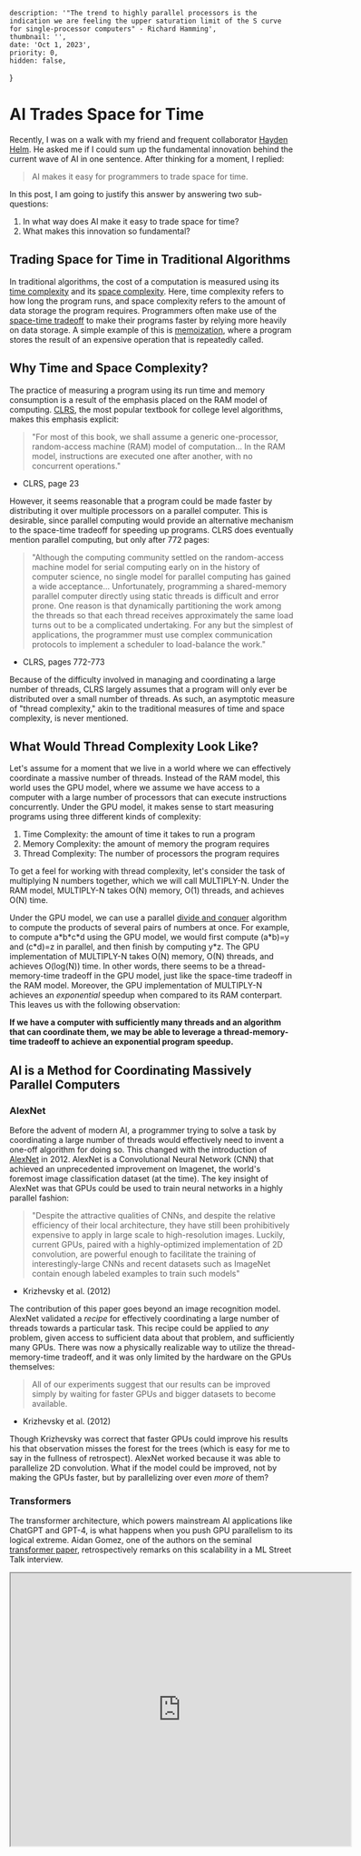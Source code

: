 
    description: '"The trend to highly parallel processors is the indication we are feeling the upper saturation limit of the S curve for single-processor computers" - Richard Hamming',
    thumbnail: '',
    date: 'Oct 1, 2023',
    priority: 0,
    hidden: false,
}

# AI Trades Space for Time
Recently, I was on a walk with my friend and frequent collaborator [Hayden Helm](https://scholar.google.com/citations?user=zEzJrqsAAAAJ&hl=en).
He asked me if I could sum up the fundamental innovation behind the current wave of AI in one sentence.
After thinking for a moment, I replied:
> AI makes it easy for programmers to trade space for time.

In this post, I am going to justify this answer by answering two sub-questions:
1) In what way does AI make it easy to trade space for time?
2) What makes this innovation so fundamental?

## Trading Space for Time in Traditional Algorithms
In traditional algorithms, the cost of a computation is measured using its [time complexity](https://en.wikipedia.org/wiki/Time_complexity) and its [space complexity](https://en.wikipedia.org/wiki/Space_complexity).
Here, time complexity refers to how long the program runs, and space complexity refers to the amount of data storage the program requires.
Programmers often make use of the [space-time tradeoff](https://en.wikipedia.org/wiki/Space%E2%80%93time_tradeoff) to make their programs faster by relying more heavily on data storage.
A simple example of this is [memoization](https://en.wikipedia.org/wiki/Memoization), where a program stores the result of an expensive operation that is repeatedly called.

## Why Time and Space Complexity?
The practice of measuring a program using its run time and memory consumption is a result of the emphasis placed on the RAM model of computing.
[CLRS](https://en.wikipedia.org/wiki/Introduction_to_Algorithms), the most popular textbook for college level algorithms, makes this emphasis explicit:

> "For most of this book, we shall assume a generic one-processor, random-access machine (RAM) model of computation...
> In the RAM model, instructions are executed one after another, with no concurrent operations."
- CLRS, page 23

However, it seems reasonable that a program could be made faster by distributing it over multiple processors on a parallel computer.
This is desirable, since parallel computing would provide an alternative mechanism to the space-time tradeoff for speeding up programs.
CLRS does eventually mention parallel computing, but only after 772 pages:
> "Although the computing community settled on the random-access machine model for serial computing early on in the history of computer science, no single model for parallel computing has gained a wide acceptance...
> Unfortunately, programming a shared-memory parallel computer directly using static threads is difficult and error prone.
> One reason is that dynamically partitioning the work among the threads so that each thread receives approximately the same load turns out to be a complicated undertaking.
> For any but the simplest of applications, the programmer must use complex communication protocols to implement a scheduler to load-balance the work."
- CLRS, pages 772-773

Because of the difficulty involved in managing and coordinating a large number of threads, CLRS largely assumes that a program will only ever be distributed over a small number of threads.
As such, an asymptotic measure of "thread complexity," akin to the traditional measures of time and space complexity, is never mentioned.

## What Would Thread Complexity Look Like?
Let's assume for a moment that we live in a world where we can effectively coordinate a massive number of threads.
Instead of the RAM model, this world uses the GPU model, where we assume we have access to a computer with a large number of processors that can execute instructions concurrently.
Under the GPU model, it makes sense to start measuring programs using three different kinds of complexity:
1) Time Complexity: the amount of time it takes to run a program
2) Memory Complexity: the amount of memory the program requires
3) Thread Complexity: The number of processors the program requires

To get a feel for working with thread complexity, let's consider the task of multiplying N numbers together, which we will call MULTIPLY-N.
Under the RAM model, MULTIPLY-N takes O(N) memory, O(1) threads, and achieves O(N) time.

Under the GPU model, we can use a parallel [divide and conquer](https://en.wikipedia.org/wiki/Divide-and-conquer_algorithm) algorithm to compute the products of several pairs of numbers at once.
For example, to compute a\*b\*c\*d using the GPU model, we would first compute (a\*b)=y and (c\*d)=z in parallel, and then finish by computing y*z.
The GPU implementation of MULTIPLY-N takes O(N) memory, O(N) threads, and achieves O(log(N)) time.
In other words, there seems to be a thread-memory-time tradeoff in the GPU model, just like the space-time tradeoff in the RAM model.
Moreover, the GPU implementation of MULTIPLY-N achieves an <em>exponential</em> speedup when compared to its RAM conterpart.
This leaves us with the following observation:

**If we have a computer with sufficiently many threads and an algorithm that can coordinate them, we may be able to leverage a thread-memory-time tradeoff to achieve an exponential program speedup.**

## AI is a Method for Coordinating Massively Parallel Computers
### AlexNet
Before the advent of modern AI, a programmer trying to solve a task by coordinating a large number of threads would effectively need to invent a one-off algorithm for doing so.
This changed with the introduction of [AlexNet](https://proceedings.neurips.cc/paper_files/paper/2012/file/c399862d3b9d6b76c8436e924a68c45b-Paper.pdf) in 2012.
AlexNet is a Convolutional Neural Network (CNN) that achieved an unprecedented improvement on Imagenet, the world's foremost image classification dataset (at the time).
The key insight of AlexNet was that GPUs could be used to train neural networks in a highly parallel fashion:
> "Despite the attractive qualities of CNNs, and despite the relative efficiency of their local architecture,
> they have still been prohibitively expensive to apply in large scale to high-resolution images.
> Luckily, current GPUs, paired with a highly-optimized implementation of 2D convolution, are powerful
> enough to facilitate the training of interestingly-large CNNs and recent datasets such as ImageNet
> contain enough labeled examples to train such models"
- Krizhevsky et al. (2012)

The contribution of this paper goes beyond an image recognition model.
AlexNet validated a <em>recipe</em> for effectively coordinating a large number of threads towards a particular task.
This recipe could be applied to <em>any</em> problem, given access to sufficient data about that problem, and sufficiently many GPUs.
There was now a physically realizable way to utilize the thread-memory-time tradeoff, and it was only limited by the hardware on the GPUs themselves:

> All of our experiments suggest that our results can be improved simply by waiting for faster GPUs and bigger datasets to become available.
- Krizhevsky et al. (2012)

Though Krizhevsky was correct that faster GPUs could improve his results his that observation misses the forest for the trees (which is easy for me to say in the fullness of retrospect).
AlexNet worked because it was able to parallelize 2D convolution.
What if the model could be improved, not by making the GPUs faster, but by parallelizing over even <em>more</em> of them?

### Transformers
The transformer architecture, which powers mainstream AI applications like ChatGPT and GPT-4, is what happens when you push GPU parallelism to its logical extreme.
Aidan Gomez, one of the authors on the seminal [transformer paper](https://arxiv.org/abs/1706.03762), retrospectively remarks on this scalability in a ML Street Talk interview.
<div>
    <iframe
        width="600"
        height="480"
        src="https://www.youtube.com/embed/ooBt_di8DLs?si=Yi-c6QUYckYVSayM&amp;start=393"
        allow="accelerometer; clipboard-write; encrypted-media; gyroscope; picture-in-picture"
        allowFullScreen
        title="Embedded youtube"
    />
</div>

> "What I didn't appreciate was that such a simple method could achieve such insane performance.
> At that time, we were training on 8 accelerators...
> but the architecture was so stripped down, so refined, it was so easy to scale...
> it was hard to see what would happen, which was this massive scaling project."
- Aidan Gomez on the Transformer

While there are no public figures regarding the scale of GPT-4, the current most capable language model, some intelligent estimates for its predecessor exist.
In a [blog post](https://lambdalabs.com/blog/demystifying-gpt-3), Lambda Labs estimates the size and extent of parallelism present in GPT3:

> The GPT-3 175B model required 3.14E23 FLOPS of computing for training.
> Even at theoretical 28 TFLOPS for V100 and lowest 3 year reserved cloud pricing we could find, this will take **355 GPU-years**...
> The 175 Billion parameters needs 175×4=700GB memory to store in FP32 (each parameter needs 4 Bytes).
> This is one order of magnitude larger than the maximum memory in a single GPU (48 GB of Quadro RTX 8000).
> To train the larger models without running out of memory, **the OpenAI team uses a mixture of model parallelism within each matrix multiply and model parallelism across the layers of the network.**
- [Chuan Li](https://scholar.google.com/citations?user=hoZesOwAAAAJ&hl=en), Chief Science Officer at Lambda Labs

According to Li's calculations, OpenAI effectively coordinated 355 GPU-years of compute towards a single task.
By parallelizing the model over many GPUs, this massive computation could be accomplished in several months of [wall time](https://en.wikipedia.org/wiki/Elapsed_real_time).
In other words, GPT-3 utilized a thread-memory-time tradeoff to reduce the time complexity of a massive computation by utilizing more threads and more memory.

## Memory and Thread Complexity are Both Physical Space Complexity
GPT-3 makes it clear that modern AI leverages a tradeoff that pays increased thread and memory costs to decrease the time cost of massive computations.
However, I want to go one step further, and claim that thread and memory consumption are both instances of increased physical space consumption.
The argument here is straightforward: if a programmer wants to use more threads and memory for their program, they need to use more physical space for the physical machines that will run the computation.
In this sense, modern AI is utilizing a physical space-time tradeoff to enable massive computations to be run in a short amount of wall time.

## Relativity \& the Physical Space-Time Tradeoff
The fact that physical space and time can be traded off with each other should not be surprising.
Since Einstein, we have known that space and time together make up spacetime, the singular entity required to describe physical phenomena:

> "Space is a three-dimensional continuum.
> By this, we mean that it is possible to describe the position of a point by means of three numbers (coordinates): x, y, and z...
> Similarly, the world of physical phenomena is four-dimensional in the space-time sense.
> It is composed of individual events, each of which is described by four numbers: three space coordinates x, y, z, and a time value t."

- [Relativity](https://www.amazon.com/Relativity-Special-General-Theory-Physics/dp/048641714X) by Albert Einstein

Moreover Einstein's spacetime comes equipped with an intrinsic tradeoff between space and time.
Concretely, the [spacetime volume](https://web.mit.edu/edbert/GR/gr1.pdf) between two points in spacetime expressed:
<LatexFormula formula={'$ v = \\sqrt{-g}(\\delta x)(\\delta y)(\\delta z)(\\delta t)$'}/>
Where t is time, x, y, and z are physical coordinates, and g is the determinant of the [spacetime metric tensor](https://en.wikipedia.org/wiki/Metric_tensor_(general_relativity)).
The critical thing to notice about this formula is that for a fixed spacetime volume, we can decrease the time component of the volume by increasing the space components of the volume.
But how exactly does this physical space-time tradeoff relate to our computational thread-memory-time tradeoff?

## Computation as Physical State Transformation
To fully appreciate the relationship between computation and spacetime volumes, we need a slightly more precise definition of physical computation.
Luckily, the Stanford Encyclopedia of Philosophy readily [provides one](https://plato.stanford.edu/entries/computation-physicalsystems/#AccConCom).
In short, we can think of a physical computation P as a function that transforms one physical state into another.
From Einstein, we know that the physical start and end states of the computation are points in spacetime, and thus, span a spacetime volume.
In this sense any computation can be said to have a physical spacetime cost, which is exactly the measure of the volume required to bridge its start and end states.
Before AI, there was not a general purpose way to shift the extent of a computation's spacetime cost away from time and into space.
[Richard Hamming](https://en.wikipedia.org/wiki/Richard_Hamming) writes about this challenge in his 1997 book [The Art and Science of Doing Engineering](https://en.wikipedia.org/wiki/The_Art_of_Doing_Science_and_Engineering):
> "The evidence from the two relativity theories, special and general, gives a maximum speed of useful signaling.
> There are definite limits to what can be done on a single processor.
> The trend to highly parallel processors is the indication we are feeling the upper saturation limit of the S curve for single-processor computers."

- Richard Hamming

AI provides programmers a general purpose way of maximizing the space component of the physical spacetime cost of any computation, radically increasing the number of functions that are physically realizable in reasonable amounts of time.

## Constructor Theory \& Fundamental Physics
This style of thinking is reminiscent of a burgeoning new subfield of physics called [constructor theory](https://en.wikipedia.org/wiki/Constructor_theory).
In this interview, Chiara Marletto, a theoretical physicist at Oxford and one of the founders of constructor theory, outlines its distinction from existing theories of physics:
<div>
    <iframe
        width="600"
        height="480"
        src="https://www.youtube.com/embed/yb0y6MRwmd4?si=p4gInzoAmJasf2PJ&amp;start=226"
        allow="accelerometer; clipboard-write; encrypted-media; gyroscope; picture-in-picture"
        allowFullScreen
        title="Embedded youtube"
    />
</div>

> "Constructor theory, instead of using dynamical laws and trajectories and initial conditions,
> takes statements about what tasks or transformations are possible and what are impossible and why
> as fundamental ones."

- [Chiara Marletto](https://en.wikipedia.org/wiki/Chiara_Marletto)

Using constructor theoretic language, we can describe the contribution of modern AI as enabling a new class of transformations between physical states.
Namely, AI enables programmers to trade physical space for time, and perform computations whose time cost was previously untenable.
In this sense, the statement "AI trades space for time" is a statement about what transformations are physically possible, and thus, should be taken as fundamental.